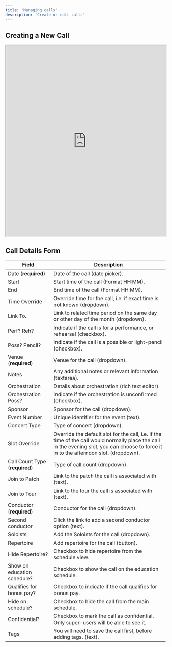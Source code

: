 ```yaml
---
title: 'Managing calls'
description: 'Create or edit calls'
---
```


## Creating a New Call

<iframe src="https://scribehow.com/embed/Creating_a_New_Call__Zu8U1aLCRRu9BEc6zTjttg?as=video" width="100%" height="600" allow="fullscreen"></iframe>

## Call Details Form

| Field                | Description                                                                 |
|----------------------|-----------------------------------------------------------------------------|
| Date (**required**)   | Date of the call (date picker).                                            |
| Start                 | Start time of the call (Format HH:MM).                                     |
| End                   | End time of the call (Format HH:MM).                                       |
| Time Override         | Override time for the call, i.e. if exact time is not known (dropdown).                        |
| Link To..             | Link to related time period on the same day or other day of the month (dropdown).                            |
| Perf? Reh?            | Indicate if the call is for a performance, or rehearsal (checkbox).|
| Poss? Pencil?        | Indicate if the call is a possible or light-pencil (checkbox).|
| Venue  (**required**) | Venue for the call (dropdown).                                            |
| Notes                 | Any additional notes or relevant information (textarea).                  |
| Orchestration         | Details about orchestration (rich text editor).                          |
| Orchestration Poss?   | Indicate if the orchestration is unconfirmed (checkbox).                         |
| Sponsor               | Sponsor for the call (dropdown).                                          |
| Event Number          | Unique identifier for the event (text).                                  |
| Concert Type          | Type of concert (dropdown).                                              |
| Slot Override         | Override the default slot for the call, i.e. if the time of the call would normally place the call in the evening slot, you can choose to force it in to the afternoon slot. (dropdown).                       |
| Call Count Type  (**required**) | Type of call count (dropdown).                                          |
| Join to Patch        | Link to the patch the call is associated with (text).                   |
| Join to Tour          | Link to the tour the call is associated with (text).                    |
| Conductor (**required**) | Conductor for the call (dropdown).                                       |
| Second conductor | Click the link to add a second conductor option (text).                       |
| Soloists               | Add the Soloists for the call (dropdown).                                         |
| Repertoire        | Add repertoire for the call (button).                                   |
| Hide Repertoire?      | Checkbox to hide repertoire from the schedule view.                       |
| Show on education schedule?| Checkbox to show the call on the education schedule.               |
| Qualifies for bonus pay?| Checkbox to indicate if the call qualifies for bonus pay.            |
| Hide on schedule?     | Checkbox to hide the call from the main schedule.                       |
| Confidential?        | Checkbox to mark the call as confidential. Only super-users will be able to see it. |
| Tags | You will need to save the call first, before adding tags. (text).               |